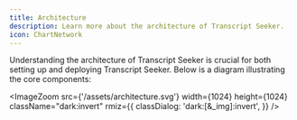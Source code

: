 ```yaml
---
title: Architecture
description: Learn more about the architecture of Transcript Seeker.
icon: ChartNetwork
---
```



Understanding the architecture of Transcript Seeker is crucial for both setting up and deploying Transcript Seeker. Below is a diagram illustrating the core components:

<ImageZoom
  src={'/assets/architecture.svg'}
  width={1024}
  height={1024}
  className="dark:invert"
  rmiz={{
    classDialog: 'dark:[&_img]:invert',
  }}
/>
